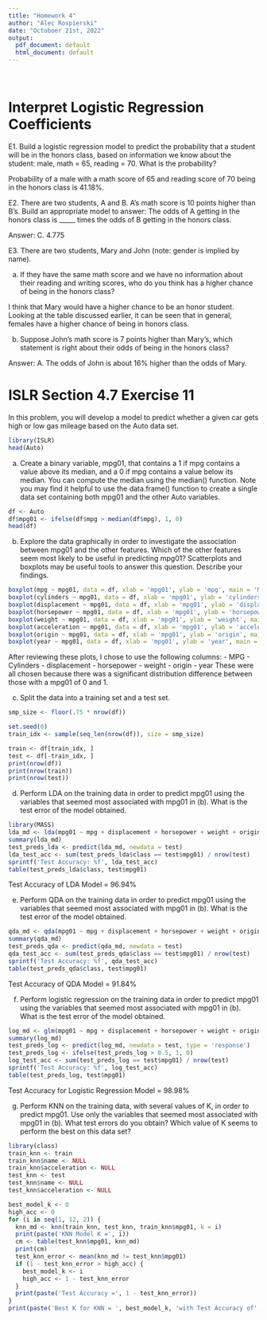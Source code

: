 ```yaml
---
title: "Homework 4"
author: "Alec Rospierski"
date: "Octoboer 21st, 2022"
output:
  pdf_document: default
  html_document: default
---
```

<style type="text/css">
  h1.title {
    margin-top: 5rem;
    text-align: center;
  }
  h4.author {
    text-align: center;
  }
  h4.date {
    text-align: center;
  }
</style>
<br/>

# Interpret Logistic Regression Coefficients

E1. Build a logistic regression model to predict the probability that a student will be in the honors class, based on information we know about the student: male, math = 65, reading = 70. What is the probability?

Probability of a male with a math score of 65 and reading score of 70 being in the honors class is 41.18%.


E2. There are two students, A and B. A's math score is 10 points higher than B's. Build an appropriate model to answer: The odds of A getting in the honors class is _____ times the odds of B getting in the honors class. 

Answer: C. 4.775


E3. There are two students, Mary and John (note: gender is implied by name). 

(a) If they have the same math score and we have no information about their reading and writing scores, who do you think has a higher chance of being in the honors class? 

I think that Mary would have a higher chance to be an honor student. Looking at the table discussed earlier, it can be seen that in general, females have a higher chance of being in honors class. 

(b) Suppose John's math score is 7 points higher than Mary's, which statement is right about their odds of being in the honors class?

Answer: A. The odds of John is about 16% higher than the odds of Mary.

# ISLR Section 4.7 Exercise 11

In this problem, you will develop a model to predict whether a given car gets high or low gas mileage based on the Auto data set.
```r
library(ISLR)
head(Auto)
```
(a) Create a binary variable, mpg01, that contains a 1 if mpg contains a value above its median, and a 0 if mpg contains a value below its median. You can compute the median using the median() function. Note you may find it helpful to use the data.frame() function to create a single data set containing both mpg01 and the other Auto variables.
```r
df <- Auto
df$mpg01 <- ifelse(df$mpg > median(df$mpg), 1, 0)
head(df)
```

(b) Explore the data graphically in order to investigate the association between mpg01 and the other features. Which of the other features seem most likely to be useful in predicting mpg01? Scatterplots and boxplots may be useful tools to answer this question. Describe your findings.

```r
boxplot(mpg ~ mpg01, data = df, xlab = 'mpg01', ylab = 'mpg', main = 'MPG')
boxplot(cylinders ~ mpg01, data = df, xlab = 'mpg01', ylab = 'cylinders', main = 'Cylinders')
boxplot(displacement ~ mpg01, data = df, xlab = 'mpg01', ylab = 'displacement', main = 'Displacement')
boxplot(horsepower ~ mpg01, data = df, xlab = 'mpg01', ylab = 'horsepower', main = 'Horsepower')
boxplot(weight ~ mpg01, data = df, xlab = 'mpg01', ylab = 'weight', main = 'Weight')
boxplot(acceleration ~ mpg01, data = df, xlab = 'mpg01', ylab = 'acceleration', main = 'Acceleration')
boxplot(origin ~ mpg01, data = df, xlab = 'mpg01', ylab = 'origin', main = 'Origin')
boxplot(year ~ mpg01, data = df, xlab = 'mpg01', ylab = 'year', main = 'Year')
```

After reviewing these plots, I chose to use the following columns:
- MPG
- Cylinders
- displacement
- horsepower
- weight
- origin
- year
These were all chosen because there was a significant distribution difference between those with a mpg01 of 0 and 1.

(c) Split the data into a training set and a test set.
```r
smp_size <- floor(.75 * nrow(df))

set.seed(0)
train_idx <- sample(seq_len(nrow(df)), size = smp_size)

train <- df[train_idx, ]
test <- df[-train_idx, ]
print(nrow(df))
print(nrow(train))
print(nrow(test))
```

(d) Perform LDA on the training data in order to predict mpg01 using the variables that seemed most associated with mpg01 in (b). What is the test error of the model obtained.

```r
library(MASS)
lda_md <- lda(mpg01 ~ mpg + displacement + horsepower + weight + origin + year, data = train)
summary(lda_md)
test_preds_lda <- predict(lda_md, newdata = test)
lda_test_acc <- sum(test_preds_lda$class == test$mpg01) / nrow(test)
sprintf('Test Accuracy: %f', lda_test_acc)
table(test_preds_lda$class, test$mpg01)
```
Test Accuracy of LDA Model = 96.94%

(e) Perform QDA on the training data in order to predict mpg01 using the variables that seemed most associated with mpg01 in (b). What is the test error of the model obtained.

```r
qda_md <- qda(mpg01 ~ mpg + displacement + horsepower + weight + origin + year, data = train)
summary(qda_md)
test_preds_qda <- predict(qda_md, newdata = test)
qda_test_acc <- sum(test_preds_qda$class == test$mpg01) / nrow(test)
sprintf('Test Accuracy: %f', qda_test_acc)
table(test_preds_qda$class, test$mpg01)
```
Test Accuracy of QDA Model = 91.84%

(f) Perform logistic regression on the training data in order to predict mpg01 using the variables that seemed most associated with mpg01 in (b). What is the test error of the model obtained.

```r
log_md <- glm(mpg01 ~ mpg + displacement + horsepower + weight + origin + year, data = train, family = binomial)
summary(log_md)
test_preds_log <- predict(log_md, newdata = test, type = 'response')
test_preds_log <- ifelse(test_preds_log > 0.5, 1, 0)
log_test_acc <- sum(test_preds_log == test$mpg01) / nrow(test)
sprintf('Test Accuracy: %f', log_test_acc)
table(test_preds_log, test$mpg01)
```
Test Accuracy for Logistic Regression Model = 98.98%

(g) Perform KNN on the training data, with several values of K, in order to predict mpg01. Use only the variables that seemed most associated with mpg01 in (b). What test errors do you obtain? Which value of K seems to perform the best on this data set?

```r
library(class)
train_knn <- train
train_knn$name <- NULL 
train_knn$acceleration <- NULL 
test_knn <- test
test_knn$name <- NULL 
test_knn$acceleration <- NULL 

best_model_k <- 0
high_acc <- 0
for (i in seq(1, 12, 2)) {
  knn_md <- knn(train_knn, test_knn, train_knn$mpg01, k = i)
  print(paste('KNN Model K =', i))
  cm <- table(test_knn$mpg01, knn_md)
  print(cm)
  test_knn_error <- mean(knn_md != test_knn$mpg01)
  if (1 - test_knn_error > high_acc) {
    best_model_k <- i
    high_acc <- 1 - test_knn_error
  }
  print(paste('Test Accuracy =', 1 - test_knn_error))
}
print(paste('Best K for KNN = ', best_model_k, 'with Test Accuracy of', round(high_acc, digits = 4) * 100))
```